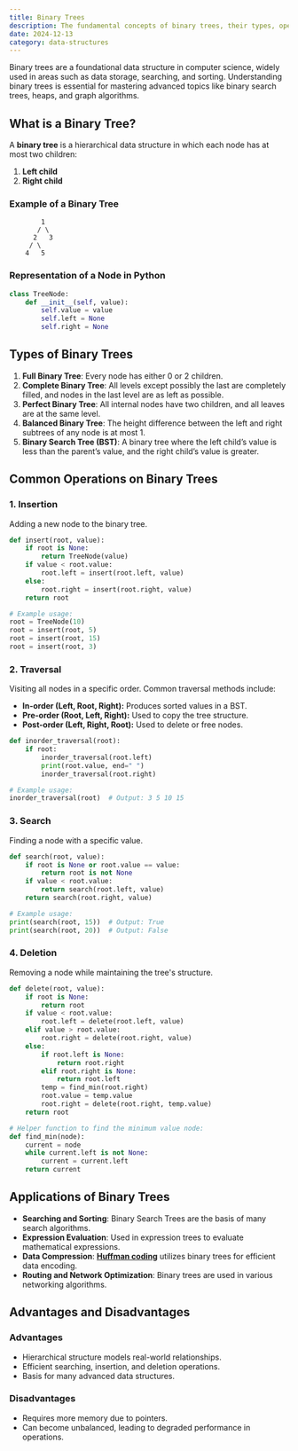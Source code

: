 ```yaml
---
title: Binary Trees
description: The fundamental concepts of binary trees, their types, operations, and applications with examples.
date: 2024-12-13
category: data-structures
---
```


Binary trees are a foundational data structure in computer science, widely used in areas such as data storage, searching, and sorting. Understanding binary trees is essential for mastering advanced topics like binary search trees, heaps, and graph algorithms.

## What is a Binary Tree?

A **binary tree** is a hierarchical data structure in which each node has at most two children:

1. **Left child**
2. **Right child**

### Example of a Binary Tree

```plaintext
        1
       / \
      2   3
     / \
    4   5
```

### Representation of a Node in Python

```python
class TreeNode:
    def __init__(self, value):
        self.value = value
        self.left = None
        self.right = None

```

## Types of Binary Trees

1. **Full Binary Tree**: Every node has either 0 or 2 children.
2. **Complete Binary Tree**: All levels except possibly the last are completely filled, and nodes in the last level are as left as possible.
3. **Perfect Binary Tree**: All internal nodes have two children, and all leaves are at the same level.
4. **Balanced Binary Tree**: The height difference between the left and right subtrees of any node is at most 1.
5. **Binary Search Tree (BST)**: A binary tree where the left child’s value is less than the parent’s value, and the right child’s value is greater.

## Common Operations on Binary Trees

### 1. Insertion
Adding a new node to the binary tree.

```python
def insert(root, value):
    if root is None:
        return TreeNode(value)
    if value < root.value:
        root.left = insert(root.left, value)
    else:
        root.right = insert(root.right, value)
    return root

# Example usage:
root = TreeNode(10)
root = insert(root, 5)
root = insert(root, 15)
root = insert(root, 3)

```

### 2. Traversal
Visiting all nodes in a specific order. Common traversal methods include:

- **In-order (Left, Root, Right):** Produces sorted values in a BST.
- **Pre-order (Root, Left, Right):** Used to copy the tree structure.
- **Post-order (Left, Right, Root):** Used to delete or free nodes.

```python
def inorder_traversal(root):
    if root:
        inorder_traversal(root.left)
        print(root.value, end=" ")
        inorder_traversal(root.right)

# Example usage:
inorder_traversal(root)  # Output: 3 5 10 15

```

### 3. Search
Finding a node with a specific value.

```python
def search(root, value):
    if root is None or root.value == value:
        return root is not None
    if value < root.value:
        return search(root.left, value)
    return search(root.right, value)

# Example usage:
print(search(root, 15))  # Output: True
print(search(root, 20))  # Output: False

```

### 4. Deletion
Removing a node while maintaining the tree's structure.

```python
def delete(root, value):
    if root is None:
        return root
    if value < root.value:
        root.left = delete(root.left, value)
    elif value > root.value:
        root.right = delete(root.right, value)
    else:
        if root.left is None:
            return root.right
        elif root.right is None:
            return root.left
        temp = find_min(root.right)
        root.value = temp.value
        root.right = delete(root.right, temp.value)
    return root

# Helper function to find the minimum value node:
def find_min(node):
    current = node
    while current.left is not None:
        current = current.left
    return current

```

## Applications of Binary Trees

- **Searching and Sorting**: Binary Search Trees are the basis of many search algorithms.
- **Expression Evaluation**: Used in expression trees to evaluate mathematical expressions.
- **Data Compression**: **[Huffman coding](https://en.wikipedia.org/wiki/Huffman_coding)** utilizes binary trees for efficient data encoding.
- **Routing and Network Optimization**: Binary trees are used in various networking algorithms.

## Advantages and Disadvantages

### Advantages
- Hierarchical structure models real-world relationships.
- Efficient searching, insertion, and deletion operations.
- Basis for many advanced data structures.

### Disadvantages
- Requires more memory due to pointers.
- Can become unbalanced, leading to degraded performance in operations.
